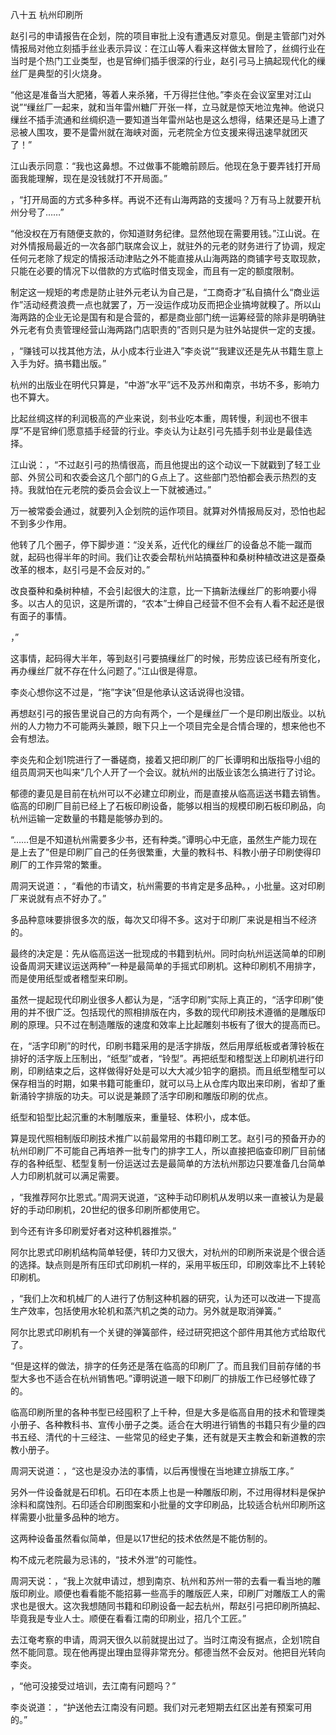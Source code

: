 

八十五 杭州印刷所

赵引弓的申请报告在企划，院的项目审批上没有遭遇反对意见。倒是主管部门对外情报局对他立刻插手丝业表示异议：在江山等人看来这样做太冒险了，丝绸行业在当时是个热门工业类型，也是官绅们插手很深的行业，赵引弓马上搞起现代化的缫丝厂是典型的引火烧身。

“他这是准备当大肥猪，等着人来杀猪，千万得拦住他。”李炎在会议室里对江山说”“缫丝厂一起来，就和当年雷州糖厂开张一样，立马就是惊天地泣鬼神。他说只缫丝不插手流通和丝绸织造一要知道当年雷州站也是这么想得，结果还是马上遭了忌被人围攻，要不是雷州就在海峡对面，元老院全方位支援来得迅速早就团灭了！”

江山表示同意：“我也这鼻想。不过做事不能瞻前顾后。他现在急于要弄钱打开局面我能理解，现在是没钱就打不开局面。”

，“打开局面的方式多种多样。再说不还有山海两路的支援吗？万有马上就要开杭州分号了……”

“他没权在万有随便支款的，你知道财务纪律。显然他现在需要用钱。”江山说。在对外情报局最近的一次各部门联席会议上，就驻外的元老的财务进行了协调，规定任何元老除了规定的情报活动津贴之外不能直接从山海两路的商铺字号支取现款，只能在必要的情况下以借款的方式临时借支现金，而且有一定的额度限制。

制定这一规矩的考虑是防止驻外元老认为自己是，“工商奇才”私自搞什么“商业运作”活动经费浪费一点也就罢了，万一没运作成功反而把企业搞垮就糗了。所以山海两路的企业无论是国有和是合营的，都是商业部门统一运筹经营的除非是明确驻外元老有负责管理经营山海两路门店职责的”否则只是为驻外站提供一定的支援。

，“赚钱可以找其他方法，从小成本行业进入”李炎说”“我建议还是先从书籍生意上入手为好。搞书籍出版。”

杭州的出版业在明代只算是，“中游”水平”远不及苏州和南京，书坊不多，影响力也不算大。

比起丝绸这样的利润极高的产业来说，刻书业吃本重，周转慢，利润也不很丰厚”不是官绅们愿意插手经营的行业。李炎认为让赵引弓先插手刻书业是最佳选择。

江山说：，“不过赵引弓的热情很高，而且他提出的这个动议一下就戳到了轻工业部、外贸公司和农委会这几个部门的Ｇ点上了。这些部门恐怕都会表示热烈的支持。我就怕在元老院的委员会会议上一下就被通过。”

万一被常委会通过，就要列入企划院的运作项目。就算对外情报局反对，恐怕也起不到多少作用。

他转了几个圈子，停下脚步道：“没关系，近代化的缫丝厂的设备总不能一蹴而就，起码也得半年的时间。我们让农委会帮杭州站搞蚕种和桑树种植改进这是蚕桑改革的根本，赵引弓是不会反对的。”

改良蚕种和桑树种植，不会引起很大的注意，比一下搞新法缫丝厂的影响要小得多。以古人的见识，这是所谓的，“农本”士绅自己经营不但不会有人看不起还是很有面子的事情。

，”

这事情，起码得大半年，等到赵引弓要搞缫丝厂的时候，形势应该已经有所变化，再办缫丝厂就不存在什么问题了。”江山很是得意。

李炎心想你这不过是，“拖”字诀”但是他承认这话说得也没错。

再想赵引弓的报告里说自己的方向有两个，一个是缫丝厂一个是印刷出版业。以杭州的人力物力不可能两头兼顾，眼下只上一个项目完全是合情合理的，想来他也不会有想法。

李炎先和企划1院进行了一番磋商，接着又把印刷厂的厂长谭明和出版指导小组的组员周洞天也叫来”几个人开了一个会议。就杭州的出版业该怎么搞进行了讨论。

郁德的妻见是目前在杭州可以不必建立印刷业，而是直接从临高运送书籍去销售。临高的印刷厂目前已经上了石板印刷设备，能够以相当的规模印刷石板印刷品，向杭州运输一定数量的书籍是能够办到的。

“……但是不知道杭州需要多少书，还有种类。”谭明心中无底，虽然生产能力现在是上去了”但是印刷厂自己的任务很繁重，大量的教科书、科教小册子印刷使得印刷厂的工作异常的繁重。

周洞天说道：，“看他的市请文，杭州需要的书肯定是多品种。，小批量。这对印刷厂来说就有点不好办了。”

多品种意味要排很多次的版，每次又印得不多。这对于印刷厂来说是相当不经济的。

最终的决定是：先从临高运送一批现成的书籍到杭州。同时向杭州运送简单的印刷设备周洞天建议运送两种”一种是最简单的手摇式印刷机。这种印刷机不用排字，而是使用纸型或者稽型来印刷。

虽然一提起现代印刷业很多人都认为是，“活字印刷”实际上真正的，“活字印刷”使用的并不很广泛。包括现代的照相排版在内，多数的现代印刷技术遵循的是雕版印刷的原理。只不过在制造雕版的速度和效率上比起雕刻书板有了很大的提高而已。

在，“活字印刷”的时代，印刷书籍采用的是活字排版，然后用厚纸板或者薄铃板在排好的活字版上压制出，“纸型”或者，“铃型”。再把纸型和稽型送上印刷机进行印刷，印刷结束之后，这样做得好处是可以大大减少铅字的磨损。而且纸型稽型可以保存相当的时期，如果书籍可能重印，就可以马上从仓库内取出来印刷，省却了重新涌铃字排版的功夫。可以说是兼顾了活字印刷和雕版印刷的优点。

纸型和铅型比起沉重的木制雕版来，重量轻、体积小，成本低。

算是现代照相制版印刷技术推广以前最常用的书籍印刷工艺。赵引弓的预备开办的杭州印刷厂不可能自己再培养一批专门的排字工人，所以直接把临查印刷厂目前储存的各种纸型、嵇型复制一份运送过去是最简单的方法杭州那边只要准备几台简单人力印刷机就可以满足需要。

，“我推荐阿尔比恩式。”周洞天说道，“这种手动印刷机从发明以来一直被认为是最好的手动印刷机，20世纪的很多印刷所都使用它。

到今还有许多印刷爱好者对这种机器推崇。”

阿尔比恩式印刷机结构简单轻便，转印力又很大，对杭州的印刷所来说是个很合适的选择。缺点则是所有压印式印刷机一样的，采用平板压印，印刷效率比不上转轮印刷机。

，“我们上次和机械厂的人进行了仿制这种机器的研究，认为还可以改进一下提高生产效率，包括使用水轮机和蒸汽机之类的动力。另外就是取消弹簧。”

阿尔比恩式印刷机有一个关键的弹簧部件，经过研究把这个部件用其他方式给取代了。

“但是这样的做法，排字的任务还是落在临高的印刷厂了。而且我们目前存储的书型大多也不适合在杭州销售吧。”谭明说道一眼下印刷厂的排版工作已经够忙碌了的。

临高印刷所里的各种书型已经囤积了上千种，但是大多是临高自用的技术和管理类小册子、各种教科书、宣传小册子之类。适合在大明进行销售的书籍只有少量的四书五经、清代的十三经注、一些常见的经史子集，还有就是天主教会和新道教的宗教小册子。

周洞天说道：，“这也是没办法的事情，以后再慢慢在当地建立排版工序。”

另外一件设备就是石印机。石印在本质上也是一种雕版印刷，不过用得材料是保护涂料和腐蚀剂。石印适合印刷图案和小批量的文字印刷品，比较适合杭州印刷所这样需要小批量多品种的地方。

这两种设备虽然看似简单，但是以17世纪的技术依然是不能仿制的。

构不成元老院最为忌讳的，“技术外泄”的可能性。

周洞天说：，“我上次就申请过，想到南京、杭州和苏州一带的去看一看当地的雕版印刷业。顺便也看看能不能招募一些高手的雕版匠人来，印刷厂对雕版工人的需求也是很大。这次我想随同书籍和印刷设备一起去杭州，帮赵引弓把印刷所搞起、毕竟我是专业人士。顺便在看看江南的印刷业，招几个工匠。”

去江奄考察的申请，周洞天很久以前就提出过了。当时江南没有据点，企划1院自然不能同意。现在他再提出理由显得非常充分。郁德当然不会反对。他把目光转向李炎。

，“他可没接受过培训，去江南有问题吗？”

李炎说道：，“护送他去江南没有问题。我们对元老短期去红区出差有预案可用的。”

